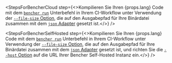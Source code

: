 
<StepsForBencherCloud
  step={<>Kompilieren Sie Ihren {props.lang} Code mit dem <code><a href="/de/docs/explanation/bencher-run/">bencher run</a></code> Unterbefehl in Ihrem CI-Workflow unter Verwendung der <a href={props.optionUrl}><code>--file-size</code> Option</a>, die auf den Ausgabepfad für Ihre Binärdatei zusammen mit dem <a href={props.adapterUrl}><code>json</code> Adapter</a> gesetzt ist.</>}
/>

<StepsForBencherSelfHosted
  step={<>Kompilieren Sie Ihren {props.lang} Code mit dem <code><a href="/de/docs/explanation/bencher-run/">bencher run</a></code> Unterbefehl in Ihrem CI-Workflow unter Verwendung der <a href={props.optionUrl}><code>--file-size</code> Option</a>, die auf den Ausgabepfad für Ihre Binärdatei zusammen mit dem <a href={props.adapterUrl}><code>json</code> Adapter</a> gesetzt ist, und richten Sie die <a href="/de/docs/explanation/bencher-run/#--host-url"><code>--host</code> Option</a> auf die URL Ihrer Bencher Self-Hosted Instanz ein.</>}
/>